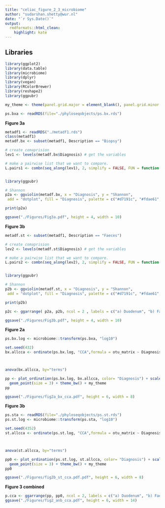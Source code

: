 ---
title: "celiac_figure_2_3_microbiome"
author: "sudarshan.shetty@wur.nl"
date: "`r Sys.Date()`"
output:
  rmdformats::html_clean:
    highlight: kate
---

## Libraries  

```{r setup, include=FALSE}

library(ggplot2)
library(data.table)
library(microbiome)
library(dplyr)
library(vegan)
library(RColorBrewer)
library(reshape2)
library(ggpubr)

my_theme <- theme(panel.grid.major = element_blank(), panel.grid.minor = element_blank())
```



```{r}

ps.bxa <- readRDS(file="./phyloseqobjects/ps.bx.rds")

```


**Figure 3a**

```{r}

metadf1 <- readRDS("./metadf1.rds")
class(metadf1)
metadf.bx <- subset(metadf1, Description == "Biopsy")

# create comaprision
lev1 <- levels(metadf.bx$Diagnosis) # get the variables

# make a pairwise list that we want to compare.
L.pairs1 <- combn(seq_along(lev1), 2, simplify = FALSE, FUN = function(i)lev1[i])


library(ggpubr)

# Shannon
p2a <- ggviolin(metadf.bx, x = "Diagnosis", y = "Shannon",
 add = "dotplot", fill = "Diagnosis", palette = c("#d7191c", "#fdae61", "#8da0cb")) + stat_compare_means(p.adjust.method = "fdr", comparisons = L.pairs1, method = "wilcox") 

print(p2a)

ggsave("./Figures/Fig3a.pdf", height = 4, width = 10)

```

**Figure 3b**

```{r}
metadf.st <- subset(metadf1, Description == "Faeces")

# create comaprision
lev2 <- levels(metadf.st$Diagnosis) # get the variables

# make a pairwise list that we want to compare.
L.pairs2 <- combn(seq_along(lev2), 2, simplify = FALSE, FUN = function(i)lev2[i])


library(ggpubr)

# Shannon
p2b <- ggviolin(metadf.st, x = "Diagnosis", y = "Shannon",
 add = "dotplot", fill = "Diagnosis", palette = c("#d7191c", "#fdae61", "#8da0cb")) + stat_compare_means(p.adjust.method = "fdr", comparisons = L.pairs2, method = "wilcox") 

print(p2b)

p2c <- ggarrange( p2a, p2b, ncol = 2 , labels = c("a) Duodenum", "b) Faeces"), common.legend = TRUE, legend = "right")

ggsave("./Figures/Fig3b.pdf", height = 4, width = 10)

```

**Figure 2a**
```{r}

ps.bx.log <- microbiome::transform(ps.bxa, "log10")

set.seed(432)
bx.allcca <- ordinate(ps.bx.log, "CCA",formula = otu_matrix ~ Diagnosis)



anova(bx.allcca, by="terms")

pp <- plot_ordination(ps.bx.log, bx.allcca, color= "Diagnosis") + scale_color_manual(values = c("#d7191c", "#fdae61", "#8da0cb")) +
  geom_point(size = 3) + theme_bw() + my_theme
pp 

ggsave("./Figures/fig2a_bx_cca.pdf", height = 6, width = 8)

```

**Figure 3b**

```{r}
ps.sta <- readRDS(file="./phyloseqobjects/ps.st.rds")
ps.st.log <- microbiome::transform(ps.sta, "log10")

set.seed(4352)
st.allcca <- ordinate(ps.st.log, "CCA",formula = otu_matrix ~ Diagnosis)



anova(st.allcca, by="terms")

pp0 <- plot_ordination(ps.st.log, st.allcca, color= "Diagnosis") + scale_color_manual(values = c("#d7191c", "#fdae61", "#8da0cb")) +
  geom_point(size = 3) + theme_bw() + my_theme
pp0 

ggsave("./Figures/fig2b_st_cca.pdf.pdf", height = 6, width = 8)

```


**Figure 3 combined**

```{r}

p.cca <- ggarrange(pp, pp0, ncol = 2, labels = c("a) Duodenum", "b) Faeces"), common.legend = TRUE, legend = "right") 
ggsave("./Figures/fig2_anb_cca.pdf", height = 6, width = 14)

```








